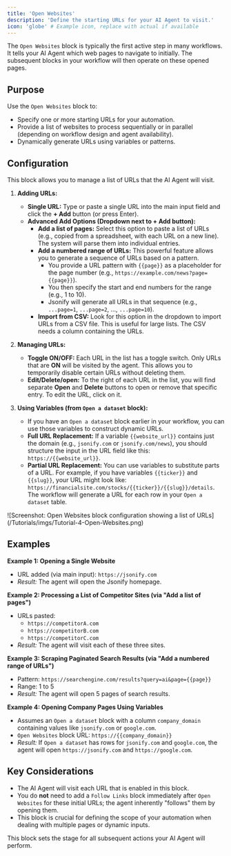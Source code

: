 ```yaml
---
title: 'Open Websites'
description: 'Define the starting URLs for your AI Agent to visit.'
icon: 'globe' # Example icon, replace with actual if available
---
```


The `Open Websites` block is typically the first active step in many workflows. It tells your AI Agent which web pages to navigate to initially. The subsequent blocks in your workflow will then operate on these opened pages.

## Purpose

Use the `Open Websites` block to:

* Specify one or more starting URLs for your automation.
* Provide a list of websites to process sequentially or in parallel (depending on workflow design and agent availability).
* Dynamically generate URLs using variables or patterns.

## Configuration

This block allows you to manage a list of URLs that the AI Agent will visit.

1.  **Adding URLs:**
    * **Single URL:** Type or paste a single URL into the main input field and click the **+ Add** button (or press Enter).
    * **Advanced Add Options (Dropdown next to + Add button):**
        * **Add a list of pages:** Select this option to paste a list of URLs (e.g., copied from a spreadsheet, with each URL on a new line). The system will parse them into individual entries.
        * **Add a numbered range of URLs:** This powerful feature allows you to generate a sequence of URLs based on a pattern.
            * You provide a URL pattern with `{{page}}` as a placeholder for the page number (e.g., `https://example.com/news?page={{page}}`).
            * You then specify the start and end numbers for the range (e.g., 1 to 10).
            * Jsonify will generate all URLs in that sequence (e.g., `...page=1`, `...page=2`, ..., `...page=10`).
        * **Import from CSV:** Look for this option in the dropdown to import URLs from a CSV file. This is useful for large lists. The CSV needs a column containing the URLs.

2.  **Managing URLs:**
    * **Toggle ON/OFF:** Each URL in the list has a toggle switch. Only URLs that are **ON** will be visited by the agent. This allows you to temporarily disable certain URLs without deleting them.
    * **Edit/Delete/open:** To the right of each URL in the list, you will find separate **Open** and **Delete** buttons to open or remove that specific entry. To edit the URL, click on it.
3.  **Using Variables (from `Open a dataset` block):**
    * If you have an `Open a dataset` block earlier in your workflow, you can use those variables to construct dynamic URLs.
    * **Full URL Replacement:** If a variable `{{website_url}}` contains just the domain (e.g., `jsonify.com` or `jsonify.com/news`), you should structure the input in the URL field like this: `https://{{website_url}}`.
    * **Partial URL Replacement:** You can use variables to substitute parts of a URL. For example, if you have variables `{{ticker}}` and `{{slug}}`, your URL might look like: `https://financialsite.com/stocks/{{ticker}}/{{slug}}/details`. The workflow will generate a URL for each row in your `Open a dataset` table.

<Frame caption="Screenshot: Open Websites block configuration showing a list of URLs">
  ![Screenshot: Open Websites block configuration showing a list of URLs](/Tutorials/imgs/Tutorial-4-Open-Websites.png)
</Frame>


## Examples

**Example 1: Opening a Single Website**

* URL added (via main input): `https://jsonify.com`
* *Result:* The agent will open the Jsonify homepage.

**Example 2: Processing a List of Competitor Sites (via "Add a list of pages")**

* URLs pasted:
    * `https://competitorA.com`
    * `https://competitorB.com`
    * `https://competitorC.com`
* *Result:* The agent will visit each of these three sites.

**Example 3: Scraping Paginated Search Results (via "Add a numbered range of URLs")**

* Pattern: `https://searchengine.com/results?query=ai&page={{page}}`
* Range: 1 to 5
* *Result:* The agent will open 5 pages of search results.

**Example 4: Opening Company Pages Using Variables**

* Assumes an `Open a dataset` block with a column `company_domain` containing values like `jsonify.com` or `google.com`.
* `Open Websites` block URL: `https://{{company_domain}}`
* *Result:* If `Open a dataset` has rows for `jsonify.com` and `google.com`, the agent will open `https://jsonify.com` and `https://google.com`.

## Key Considerations

* The AI Agent will visit each URL that is enabled in this block.
* You do **not** need to add a `Follow Links` block immediately after `Open Websites` for these initial URLs; the agent inherently "follows" them by opening them.
* This block is crucial for defining the scope of your automation when dealing with multiple pages or dynamic inputs.

This block sets the stage for all subsequent actions your AI Agent will perform.